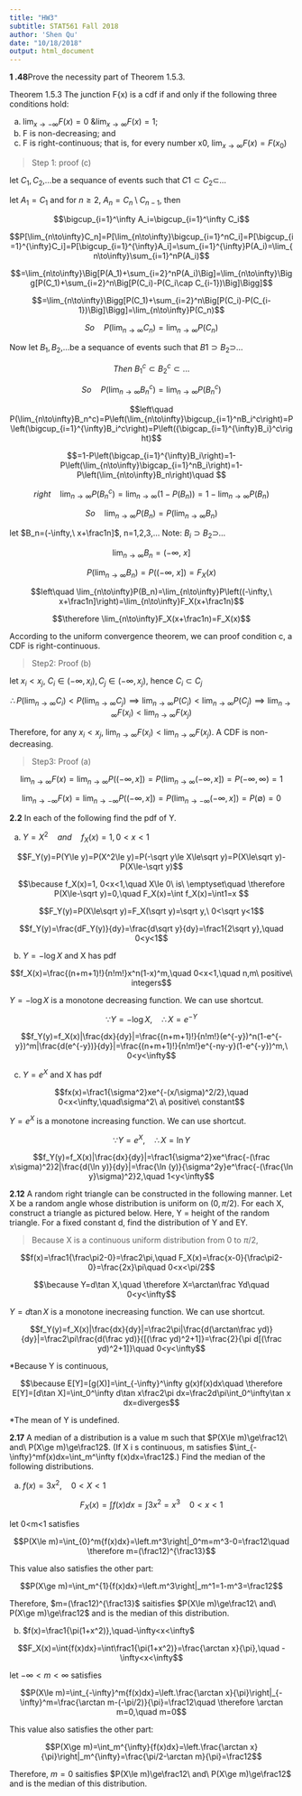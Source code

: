 ```yaml
---
title: "HW3"
subtitle: STAT561 Fall 2018
author: 'Shen Qu'
date: "10/18/2018"
output: html_document
---
```


**1 .48**Prove the necessity part of Theorem 1.5.3.

Theorem 1.5.3 The junction F{x) is a cdf if and only if the following three conditions hold:

a. $\lim_{x\to-\infty}F(x)=0\ \& \lim_{x\to\infty}F(x)=1$;  
b. F is non-decreasing; and   
c. F is right-continuous; that is, for every number x0, $\lim_{x\to\infty}F(x)=F(x_0)$

> Step 1: proof (c)

let $C_1,C_2$,...be a sequance of events such that $C1\subset C_2\subset$... 

let $A_1=C_1$ and for $n\ge2,\ A_n=C_n\setminus C_{n-1}$, then

$$\bigcup_{i=1}^\infty A_i=\bigcup_{i=1}^\infty C_i$$

$$P[\lim_{n\to\infty}C_n]=P[\lim_{n\to\infty}\bigcup_{i=1}^nC_i]=P[\bigcup_{i=1}^{\infty}C_i]=P[\bigcup_{i=1}^{\infty}A_i]=\sum_{i=1}^{\infty}P(A_i)=\lim_{n\to\infty}\sum_{i=1}^nP(A_i)$$

$$=\lim_{n\to\infty}\Big[P(A_1)+\sum_{i=2}^nP(A_i)\Big]=\lim_{n\to\infty}\Bigg[P(C_1)+\sum_{i=2}^n\Big[P(C_i)-P(C_i\cap C_{i-1})\Big]\Bigg]$$

$$=\lim_{n\to\infty}\Bigg[P(C_1)+\sum_{i=2}^n\Big[P(C_i)-P(C_{i-1})\Big]\Bigg]=\lim_{n\to\infty}P(C_n)$$

$$So\quad P(\lim_{n\to\infty}C_n)=\lim_{n\to\infty}P(C_n)$$

Now let $B_1,B_2$,...be a sequance of events such that $B1\supset B_2\supset$... 

$$Then\ B_1^c\subset B_2^c\subset...$$

$$So\quad P(\lim_{n\to\infty}B_n^c)=\lim_{n\to\infty}P(B_n^c)$$

$$left\quad P(\lim_{n\to\infty}B_n^c)=P\left(\lim_{n\to\infty}\bigcup_{i=1}^nB_i^c\right)=P\left(\bigcup_{i=1}^{\infty}B_i^c\right)=P\left({\bigcap_{i=1}^{\infty}B_i}^c\right)$$

$$=1-P\left(\bigcap_{i=1}^{\infty}B_i\right)=1-P\left(\lim_{n\to\infty}\bigcap_{i=1}^nB_i\right)=1-P\left(\lim_{n\to\infty}B_n\right)\quad $$

$$right\quad \lim_{n\to\infty}P(B_n^c)=\lim_{n\to\infty}(1-P(B_n))=1-\lim_{n\to\infty}P(B_n)$$

$$So\quad \lim_{n\to\infty}P(B_n)=P(\lim_{n\to\infty}B_n)$$

let $B_n=(-\infty,\ x+\frac1n]$, n=1,2,3,...
Note: $B_i\supset B_2\supset$...

$$\lim_{n\to\infty}B_n=(-\infty,\ x]$$

$$P\left(\lim_{n\to\infty}B_n\right)=P\left((-\infty,\ x]\right)=F_X(x)$$

$$left\quad \lim_{n\to\infty}P(B_n)=\lim_{n\to\infty}P\left((-\infty,\ x+\frac1n]\right)=\lim_{n\to\infty}F_X(x+\frac1n)$$

$$\therefore \lim_{n\to\infty}F_X(x+\frac1n)=F_X(x)$$

According to the uniform convergence theorem, we can proof condition c, a CDF is right-continuous.

> Step2: Proof (b)

let $x_i<x_j,\ C_i\in(-\infty,x_i), C_j\in(-\infty,x_j)$, hence $C_i\subset C_j$

$$\therefore P(\lim_{n\to\infty}C_i)<P(\lim_{n\to\infty}C_j) \implies \lim_{n\to\infty}P(C_i)<\lim_{n\to\infty}P(C_j)\implies \lim_{n\to\infty}F(x_i)<\lim_{n\to\infty}F(x_j)$$

Therefore, for any $x_i<x_j,\ \lim_{n\to\infty}F(x_i)<\lim_{n\to\infty}F(x_j)$. A CDF is non-decreasing.

> Step3: Proof (a)

$$\lim_{n\to\infty}F(x)=\lim_{n\to\infty}P((-\infty, x])=P(\lim_{n\to\infty}(-\infty, x])=P(-\infty, \infty)=1$$

$$\lim_{n\to-\infty}F(x)=\lim_{n\to-\infty}P((-\infty, x])=P(\lim_{n\to-\infty}(-\infty, x])=P(\emptyset)=0$$

**2.2** In each of the following find the pdf of Y.

(a) $Y=X^2\quad and\quad f_X(x)=1, 0<x<1$

$$F_Y(y)=P(Y\le y)=P(X^2\le y)=P(-\sqrt y\le X\le\sqrt y)=P(X\le\sqrt y)-P(X\le-\sqrt y)$$

$$\because f_X(x)=1, 0<x<1,\quad X\le 0\ is\ \emptyset\quad \therefore P(X\le-\sqrt y)=0,\quad F_X(x)=\int f_X(x)=\int1=x $$

$$F_Y(y)=P(X\le\sqrt y)=F_X(\sqrt y)=\sqrt y,\ 0<\sqrt y<1$$

$$f_Y(y)=\frac{dF_Y(y)}{dy}=\frac{d\sqrt y}{dy}=\frac1{2\sqrt y},\quad 0<y<1$$

(b) $Y=-\log X$ and X has pdf

$$f_X(x)=\frac{(n+m+1)!}{n!m!}x^n(1-x)^m,\quad 0<x<1,\quad
n,m\ positive\ integers$$

$Y=-\log X$ is a monotone decreasing function. We can use shortcut.

$$\because Y=-\log X,\quad \therefore X=e^{-Y}$$

$$f_Y(y)=f_X(x)|\frac{dx}{dy}|=\frac{(n+m+1)!}{n!m!}(e^{-y})^n(1-e^{-y})^m|\frac{d(e^{-y})}{dy}|=\frac{(n+m+1)!}{n!m!}e^{-ny-y}(1-e^{-y})^m,\ 0<y<\infty$$

(c) $Y=e^X$ and X has pdf

$$fx(x)=\frac1{\sigma^2}xe^{-(x/\sigma)^2/2},\quad 0<x<\infty,\quad\sigma^2\ a\ positive\ constant$$

$Y=e^X$ is a monotone increasing function. We can use shortcut.

$$\because Y=e^X,\quad \therefore X=\ln Y$$

$$f_Y(y)=f_X(x)|\frac{dx}{dy}|=\frac1{\sigma^2}xe^\frac{-(\frac x\sigma)^2}2|\frac{d(\ln y)}{dy}|=\frac{\ln (y)}{\sigma^2y}e^\frac{-(\frac{\ln y}\sigma)^2}2,\quad 1<y<\infty$$

**2.12** A random right triangle can be constructed in the following manner. Let X be a random angle whose distribution is uniform on $(0, \pi/2)$. For each X, construct a triangle as pictured below. Here, Y = height of the random triangle. For a fixed constant d, find the distribution of Y and EY.

> Because X is a continuous uniform distribution from 0 to $\pi/2$,

$$f(x)=\frac1{\frac\pi2-0}=\frac2\pi,\quad F_X(x)=\frac{x-0}{\frac\pi2-0}=\frac{2x}\pi\quad 0<x<\pi/2$$

$$\because Y=d\tan X,\quad \therefore X=\arctan\frac Yd\quad 0<y<\infty$$

$Y=d\tan X$ is a monotone inecreasing function. We can use shortcut.

$$f_Y(y)=f_X(x)|\frac{dx}{dy}|=\frac2\pi|\frac{d(\arctan\frac yd)}{dy}|=\frac2\pi\frac{d(\frac yd)}{[(\frac yd)^2+1]}=\frac{2}{\pi d[(\frac yd)^2+1]}\quad 0<y<\infty$$

*Because Y is continuous,

$$\because E[Y]=[g(X)]=\int_{-\infty}^\infty g(x)f(x)dx\quad \therefore E[Y]=[d\tan X]=\int_0^\infty d\tan x\frac2\pi dx=\frac2d\pi\int_0^\infty\tan x dx=diverges$$

*The mean of Y is undefined.

**2.17** A median of a distribution is a value m such that $P(X\le m)\ge\frac12\ and\ P(X\ge m)\ge\frac12$. (If X i s continuous, m satisfies $\int_{-\infty}^mf(x)dx=\int_m^\infty f(x)dx=\frac12$.) Find the median of the following distributions.

(a) $f(x)=3x^2,\quad 0<X<1$  


$$F_X(x)=\int{f(x)dx}=\int3x^2=x^3\quad 0<x<1$$

let 0<m<1 satisfies

$$P(X\le m)=\int_{0}^m{f(x)dx}=\left.m^3\right|_0^m=m^3-0=\frac12\quad \therefore m=(\frac12)^{\frac13}$$

This value also satisfies the other part:

$$P(X\ge m)=\int_m^{1}{f(x)dx}=\left.m^3\right|_m^1=1-m^3=\frac12$$

Therefore, $m=(\frac12)^{\frac13}$ saitisfies $P(X\le m)\ge\frac12\ and\ P(X\ge m)\ge\frac12$ and is the median of this distribution.

(b) $f(x)=\frac1{\pi(1+x^2)},\quad-\infty<x<\infty$

$$F_X(x)=\int{f(x)dx}=\int\frac1{\pi(1+x^2)}=\frac{\arctan x}{\pi},\quad -\infty<x<\infty$$

let $-\infty<m<\infty$ satisfies

$$P(X\le m)=\int_{-\infty}^m{f(x)dx}=\left.\frac{\arctan x}{\pi}\right|_{-\infty}^m=\frac{\arctan m-(-\pi/2)}{\pi}=\frac12\quad \therefore \arctan m=0,\quad m=0$$

This value also satisfies the other part:

$$P(X\ge m)=\int_m^{\infty}{f(x)dx}=\left.\frac{\arctan x}{\pi}\right|_m^{\infty}=\frac{\pi/2-\arctan m}{\pi}=\frac12$$

Therefore, $m=0$ saitisfies $P(X\le m)\ge\frac12\ and\ P(X\ge m)\ge\frac12$ and is the median of this distribution.